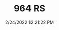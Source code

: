---
width: 1333
height: 2000
title: 964 RS
description: Blue 964 Carrera on BBS RS wheels
date: 2/24/2022 12:21:22 PM
cameraMake: Sony
cameraModel: ILCE-7M3
lens: FE 35mm F1.4 GM
settingsfStop: f/1.4
settingsISO: ISO 100
settingsShutter: 1/1600
settingsFocalLength: 35 mm
---